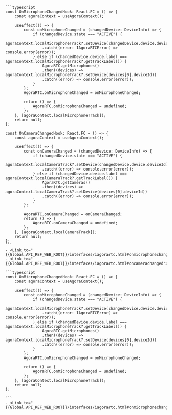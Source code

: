 <PlatformWrapper platform="react-js">
<ProductWrapper notAllowed="voice-calling">

    ```typescript
    const OnMicrophoneChangedHook: React.FC = () => {
        const agoraContext = useAgoraContext();
        
        useEffect(() => {
            const onMicrophoneChanged = (changedDevice: DeviceInfo) => {
                if (changedDevice.state === "ACTIVE") {
                    agoraContext.localMicrophoneTrack?.setDevice(changedDevice.device.deviceId)
                    .catch((error: IAgoraRTCError) => console.error(error));
                } else if (changedDevice.device.label === agoraContext.localMicrophoneTrack?.getTrackLabel()) {
                    AgoraRTC.getMicrophones()
                    .then((devices) => agoraContext.localMicrophoneTrack?.setDevice(devices[0].deviceId))
                    .catch((error) => console.error(error));
                }
            };
            AgoraRTC.onMicrophoneChanged = onMicrophoneChanged;
            
            return () => {
                AgoraRTC.onMicrophoneChanged = undefined;
            };
        }, [agoraContext.localMicrophoneTrack]);
        return null;
    };
    
    const OnCameraChangedHook: React.FC = () => {
        const agoraContext = useAgoraContext();
        
        useEffect(() => {
            const onCameraChanged = (changedDevice: DeviceInfo) => {
                if (changedDevice.state === "ACTIVE") {
                    agoraContext.localCameraTrack?.setDevice(changedDevice.device.deviceId)
                    .catch((error) => console.error(error));
                } else if (changedDevice.device.label === agoraContext.localCameraTrack?.getTrackLabel()) {
                    AgoraRTC.getCameras()
                    .then((devices) => agoraContext.localCameraTrack?.setDevice(devices[0].deviceId))
                    .catch((error) => console.error(error));
                }
            };
            
            AgoraRTC.onCameraChanged = onCameraChanged;
            return () => {
                AgoraRTC.onCameraChanged = undefined;
            };
        }, [agoraContext.localCameraTrack]);
        return null;
    };
    ```
    - <Link to="{{Global.API_REF_WEB_ROOT}}/interfaces/iagorartc.html#onmicrophonechanged">onMicrophoneChanged</Link>
    - <Link to="{{Global.API_REF_WEB_ROOT}}/interfaces/iagorartc.html#oncamerachanged">onCameraChanged</Link>

</ProductWrapper>
<ProductWrapper product="voice-calling">

    ```typescript
    const OnMicrophoneChangedHook: React.FC = () => {
        const agoraContext = useAgoraContext();
        
        useEffect(() => {
            const onMicrophoneChanged = (changedDevice: DeviceInfo) => {
                if (changedDevice.state === "ACTIVE") {
                    agoraContext.localMicrophoneTrack?.setDevice(changedDevice.device.deviceId)
                    .catch((error: IAgoraRTCError) => console.error(error));
                } else if (changedDevice.device.label === agoraContext.localMicrophoneTrack?.getTrackLabel()) {
                    AgoraRTC.getMicrophones()
                    .then((devices) => agoraContext.localMicrophoneTrack?.setDevice(devices[0].deviceId))
                    .catch((error) => console.error(error));
                }
            };
            AgoraRTC.onMicrophoneChanged = onMicrophoneChanged;
            
            return () => {
                AgoraRTC.onMicrophoneChanged = undefined;
            };
        }, [agoraContext.localMicrophoneTrack]);
        return null;
    };
    
    ```
    - <Link to="{{Global.API_REF_WEB_ROOT}}/interfaces/iagorartc.html#onmicrophonechanged">onMicrophoneChanged</Link>

</ProductWrapper>

</PlatformWrapper>